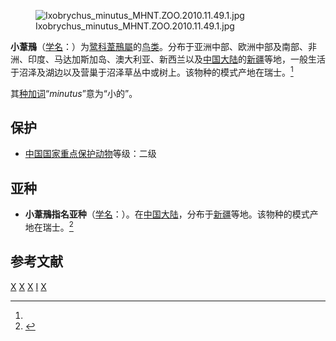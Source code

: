 {{Speciesbox
| genus = Ixobrychus
| species = minutus
| status = LC
| status_system = iucn3.1
| status_ref = <ref>{{IUCN|id=22735766 |title=''Ixobrychus minutus'' |assessor=BirdLife International |assessor-link=BirdLife International |version=2017.3 |year=2016 |accessdate=1 October 2016}} 数据库資料包含說明此物種被編入無危級別的原因</ref>
| image = Little bittern, Ixobrychus minutus, at Marievale Nature Reserve, Gauteng, South Africa (14249572119).jpg
| image2 = Little Bittern (Ixobrychus minutus) (8079430775).jpg
| authority = ([[卡尔·林奈|Linnaeus]], 1766)<ref name='id1382'>{{cite web| url =http://www.bioinfo.cn/db05/BjdwSpecies.php?action=view&id=1382| title =小葦鳽| work =《中国动物物种编目数据库》| publisher =中国科学院微生物研究所| author =中国科学院动物研究所| accessdate =2009-04-04| deadurl =yes| archiveurl =https://web.archive.org/web/20160305053519/http://www.bioinfo.cn/db05/BjdwSpecies.php?action=view&id=1382| archivedate =2016-03-05}}</ref>
| range_map = Ixobrychus minutus map2.svg
| range_map_caption = 
{{leftlegend|#FFFF00|繁殖區|outline=gray}}{{leftlegend|#0000FF|非繁殖區|outline=gray}}{{leftlegend|#008000|[[留鳥|留鳥]]|outline=gray}}
}}
[[File:Ixobrychus_minutus_MHNT.ZOO.2010.11.49.1.jpg|thumb]]

'''小葦鳽'''（[[学名|学名]]：{{lang|la|''Ixobrychus minutus''}}）为[[鹭科|鹭科]][[葦鳽屬|葦鳽屬]]的[[鸟类|鸟类]]。分布于亚洲中部、欧洲中部及南部、非洲、印度、马达加斯加岛、澳大利亚、新西兰以及[[中国大陆|中国大陆]]的[[新疆|新疆]]等地，一般生活于沼泽及湖边以及营巢于沼泽草丛中或树上。该物种的模式产地在瑞士。<ref name='id1382'/>

其[[种加词|种加词]]“''minutus''”意为“小的”。

== 保护 ==
* [[中國國家重點保護野生動物名錄|中国国家重点保护动物]]等级：二级

== 亚种 ==
* '''小葦鳽指名亚种'''（[[学名|学名]]：{{lang|la|''Ixobrychus minutus minutus''}}）。在[[中国大陆|中国大陆]]，分布于[[新疆|新疆]]等地。该物种的模式产地在瑞士。<ref name='id1383'>{{cite web| url =http://www.bioinfo.cn/db05/BjdwSpecies.php?action=view&id=1383| title =小葦鳽指名亚种| work =《中国动物物种编目数据库》| publisher =中国科学院微生物研究所| author =中国科学院动物研究所| accessdate =2009-04-04| deadurl =yes| archiveurl =https://web.archive.org/web/20160305020928/http://www.bioinfo.cn/db05/BjdwSpecies.php?action=view&id=1383| archivedate =2016-03-05}}</ref>

== 参考文献 ==
{{reflist}}
{{Taxonbar|from=Q26129}}

[[Category:葦鳽屬|X]]
[[Category:新疆动物|X]]
[[Category:中国国家二级保护动物|X]]
[[Category:1766年描述的鳥類|I]]
[[Category:_卡尔·林奈命名的生物分类|X]]